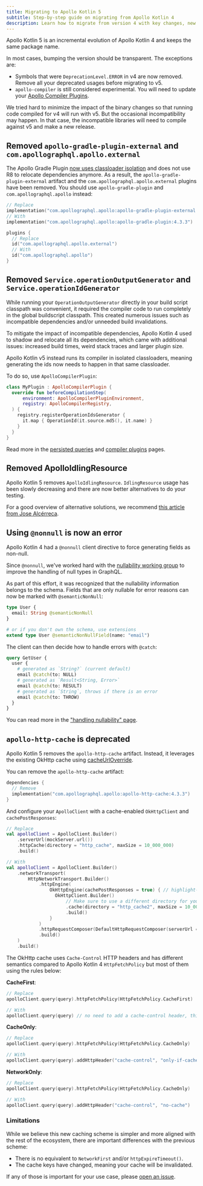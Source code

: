 ```yaml
---
title: Migrating to Apollo Kotlin 5
subtitle: Step-by-step guide on migrating from Apollo Kotlin 4
description: Learn how to migrate from version 4 with key changes, new features, and tools designed for improved stability and maintainability. Follow step-by-step guidance and make a seamless transition
---
```


Apollo Kotlin 5 is an incremental evolution of Apollo Kotlin 4 and keeps the same package name. 

In most cases, bumping the version should be transparent. The exceptions are:

- Symbols that were `DeprecationLevel.ERROR` in v4 are now removed. Remove all your deprecated usages before migrating to v5.
- `apollo-compiler` is still considered experimental. You will need to update your [Apollo Compiler Plugins](https://www.apollographql.com/docs/kotlin/advanced/compiler-plugins). 

We tried hard to minimize the impact of the binary changes so that running code compiled for v4 will run with v5. But the occasional incompatibility may happen. In that case, the incompatible libraries will need to compile against v5 and make a new release.   

## Removed `apollo-gradle-plugin-external` and `com.apollographql.apollo.external`

The Apollo Gradle Plugin [now uses classloader isolation](https://github.com/apollographql/apollo-kotlin/pull/6524) and does not use R8 to relocate dependencies anymore. As a result, the `apollo-gradle-plugin-external` artifact and the `com.apollographql.apollo.external` plugins have been removed. You should use `apollo-gradle-plugin` and `com.apollographql.apollo` instead:

```kotlin
// Replace
implementation("com.apollographql.apollo:apollo-gradle-plugin-external:4.3.3")
// With 
implementation("com.apollographql.apollo:apollo-gradle-plugin:4.3.3")

plugins {
  // Replace
  id("com.apollographql.apollo.external")
  // With 
  id("com.apollographql.apollo")
}
```

## Removed `Service.operationOutputGenerator` and `Service.operationIdGenerator`

While running your `OperationOutputGenerator` directly in your build script classpath was convenient, it required the compiler code to run completely in the global buildscript classpath. This created numerous issues such as incompatible dependencies and/or unneeded build invalidations.

To mitigate the impact of incompatible dependencies, Apollo Kotlin 4 used to shadow and relocate all its dependencies, which came with additional issues: increased build times, weird stack traces and larger plugin size.

Apollo Kotlin v5 instead runs its compiler in isolated classloaders, meaning generating the ids now needs to happen in that same classloader. 

To do so, use `ApolloCompilerPlugin`:

```kotlin
class MyPlugin : ApolloCompilerPlugin {
  override fun beforeCompilationStep(
      environment: ApolloCompilerPluginEnvironment,
      registry: ApolloCompilerRegistry,
  ) {
    registry.registerOperationIdsGenerator {
      it.map { OperationId(it.source.md5(), it.name) }
    }
  }
}
```

Read more in the [persisted queries](https://www.apollographql.com/docs/kotlin/v5/advanced/persisted-queries) and [compiler plugins](https://www.apollographql.com/docs/kotlin/v5/advanced/compiler-plugins) pages.


## Removed ApolloIdlingResource

Apollo Kotlin 5 removes `ApolloIdlingResource`. `IdlingResource` usage has been slowly decreasing and there are now better alternatives to do your testing.

For a good overview of alternative solutions, we recommend [this article from Jose Alcérreca](https://medium.com/androiddevelopers/alternatives-to-idling-resources-in-compose-tests-8ae71f9fc473).

## Using `@nonnull` is now an error

Apollo Kotlin 4 had a `@nonnull` client directive to force generating fields as non-null.

Since `@nonnull`, we've worked hard with the [nullability working group](https://github.com/graphql/nullability-wg/) to improve the handling of null types in GraphQL.

As part of this effort, it was recognized that the nullability information belongs to the schema. Fields that are only nullable for error reasons can now be marked with `@semanticNonNull`:

```graphql
type User {
  email: String @semanticNonNull
}

# or if you don't own the schema, use extensions
extend type User @semanticNonNullField(name: "email")
```

The client can then decide how to handle errors with `@catch`:

```graphql
query GetUser {
  user {
    # generated as `String?` (current default)
    email @catch(to: NULL)
    # generated as `Result<String, Error>`
    email @catch(to: RESULT)
    # generated as `String`, throws if there is an error
    email @catch(to: THROW)
  }
}
```

You can read more in the ["handling nullability" page](https://www.apollographql.com/docs/kotlin/advanced/nullability).


## `apollo-http-cache` is deprecated

Apollo Kotlin 5 removes the `apollo-http-cache` artifact. Instead, it leverages the existing OkHttp cache using [cacheUrlOverride](https://square.github.io/okhttp/5.x/okhttp/okhttp3/-request/-builder/cache-url-override.html).

You can remove the `apollo-http-cache` artifact:

```kotlin
dependencies {
  // Remove
  implementation("com.apollographql.apollo:apollo-http-cache:4.3.3")
}
```

And configure your `ApolloClient` with a cache-enabled `OkHttpClient` and `cachePostResponses`:

```kotlin
// Replace
val apolloClient = ApolloClient.Builder()
    .serverUrl(mockServer.url())
    .httpCache(directory = "http_cache", maxSize = 10_000_000)
    .build()

// With
val apolloClient = ApolloClient.Builder()
    .networkTransport(
        HttpNetworkTransport.Builder()
            .httpEngine(
                OkHttpEngine(cachePostResponses = true) { // highlight-line
                  OkHttpClient.Builder()
                      // Make sure to use a different directory for your cache
                      .cache(directory = "http_cache2", maxSize = 10_000_000)
                      .build()
                }
            )
            .httpRequestComposer(DefaultHttpRequestComposer(serverUrl = mockServer.url(), computeHttpCacheKey = true))
            .build()
    )
    .build()
```

The OkHttp cache uses `Cache-Control` HTTP headers and has different semantics compared to Apollo Kotlin 4 `HttpFetchPolicy` but most of them using the rules below:

**CacheFirst**:
```kotlin
// Replace 
apolloClient.query(query).httpFetchPolicy(HttpFetchPolicy.CacheFirst)

// With
apolloClient.query(query) // no need to add a cache-control header, this is the default
```

**CacheOnly**:
```kotlin
// Replace 
apolloClient.query(query).httpFetchPolicy(HttpFetchPolicy.CacheOnly)

// With
apolloClient.query(query).addHttpHeader("cache-control", "only-if-cached")
```

**NetworkOnly**:
```kotlin
// Replace
apolloClient.query(query).httpFetchPolicy(HttpFetchPolicy.CacheOnly)

// With
apolloClient.query(query).addHttpHeader("cache-control", "no-cache")
```

### Limitations

While we believe this new caching scheme is simpler and more aligned with the rest of the ecosystem, there are important differences with the previous scheme:

* There is no equivalent to `NetworkFirst` and/or `httpExpireTimeout()`.
* The cache keys have changed, meaning your cache will be invalidated.

If any of those is important for your use case, please [open an issue](https://github.com/apollographql/apollo-kotlin/issues/new). 